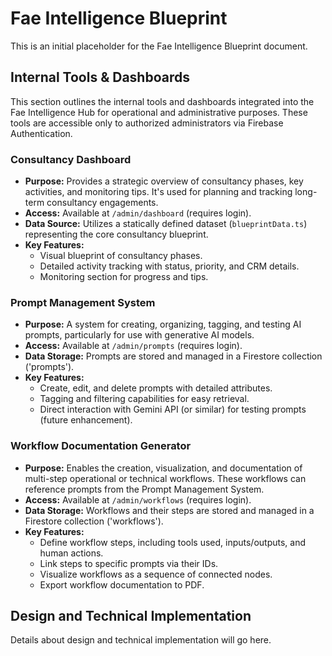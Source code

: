 # Fae Intelligence Blueprint

This is an initial placeholder for the Fae Intelligence Blueprint document.

## **Internal Tools & Dashboards**

This section outlines the internal tools and dashboards integrated into the Fae Intelligence Hub for operational and administrative purposes. These tools are accessible only to authorized administrators via Firebase Authentication.

### **Consultancy Dashboard**

*   **Purpose:** Provides a strategic overview of consultancy phases, key activities, and monitoring tips. It's used for planning and tracking long-term consultancy engagements.
*   **Access:** Available at `/admin/dashboard` (requires login).
*   **Data Source:** Utilizes a statically defined dataset (`blueprintData.ts`) representing the core consultancy blueprint.
*   **Key Features:**
    *   Visual blueprint of consultancy phases.
    *   Detailed activity tracking with status, priority, and CRM details.
    *   Monitoring section for progress and tips.

### **Prompt Management System**

*   **Purpose:** A system for creating, organizing, tagging, and testing AI prompts, particularly for use with generative AI models.
*   **Access:** Available at `/admin/prompts` (requires login).
*   **Data Storage:** Prompts are stored and managed in a Firestore collection ('prompts').
*   **Key Features:**
    *   Create, edit, and delete prompts with detailed attributes.
    *   Tagging and filtering capabilities for easy retrieval.
    *   Direct interaction with Gemini API (or similar) for testing prompts (future enhancement).

### **Workflow Documentation Generator**

*   **Purpose:** Enables the creation, visualization, and documentation of multi-step operational or technical workflows. These workflows can reference prompts from the Prompt Management System.
*   **Access:** Available at `/admin/workflows` (requires login).
*   **Data Storage:** Workflows and their steps are stored and managed in a Firestore collection ('workflows').
*   **Key Features:**
    *   Define workflow steps, including tools used, inputs/outputs, and human actions.
    *   Link steps to specific prompts via their IDs.
    *   Visualize workflows as a sequence of connected nodes.
    *   Export workflow documentation to PDF.

## **Design and Technical Implementation**

Details about design and technical implementation will go here.
